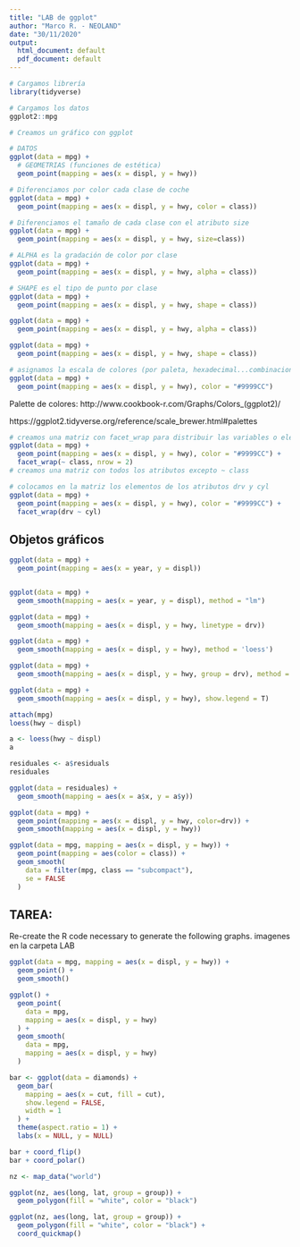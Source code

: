 ```yaml
---
title: "LAB de ggplot"
author: "Marco R. - NEOLAND"
date: "30/11/2020"
output:
  html_document: default
  pdf_document: default
---
```


```r
# Cargamos librería
library(tidyverse)
```


```r
# Cargamos los datos
ggplot2::mpg
```



```r
# Creamos un gráfico con ggplot

# DATOS
ggplot(data = mpg) +
  # GEOMETRIAS (funciones de estética)
  geom_point(mapping = aes(x = displ, y = hwy))
```


```r
# Diferenciamos por color cada clase de coche
ggplot(data = mpg) +
  geom_point(mapping = aes(x = displ, y = hwy, color = class))
```


```r
# Diferenciamos el tamaño de cada clase con el atributo size
ggplot(data = mpg) +
  geom_point(mapping = aes(x = displ, y = hwy, size=class))
```



```r
# ALPHA es la gradación de color por clase
ggplot(data = mpg) +
  geom_point(mapping = aes(x = displ, y = hwy, alpha = class))
```


```r
# SHAPE es el tipo de punto por clase
ggplot(data = mpg) +
  geom_point(mapping = aes(x = displ, y = hwy, shape = class))
```



```r
ggplot(data = mpg) +
  geom_point(mapping = aes(x = displ, y = hwy, alpha = class))

ggplot(data = mpg) +
  geom_point(mapping = aes(x = displ, y = hwy, shape = class))
```


```r
# asignamos la escala de colores (por paleta, hexadecimal...combinaciones ColorBrewer)
ggplot(data = mpg) +
  geom_point(mapping = aes(x = displ, y = hwy), color = "#9999CC")
```


Palette de colores: http://www.cookbook-r.com/Graphs/Colors_(ggplot2)/

https://ggplot2.tidyverse.org/reference/scale_brewer.html#palettes


```r
# creamos una matriz con facet_wrap para distribuir las variables o elementos
ggplot(data = mpg) +
  geom_point(mapping = aes(x = displ, y = hwy), color = "#9999CC") +
  facet_wrap(~ class, nrow = 2)
# creamos una matriz con todos los atributos excepto ~ class
```


```r
# colocamos en la matriz los elementos de los atributos drv y cyl
ggplot(data = mpg) +
  geom_point(mapping = aes(x = displ, y = hwy), color = "#9999CC") +
  facet_wrap(drv ~ cyl)
```

## Objetos gráficos

```r
ggplot(data = mpg) +
  geom_point(mapping = aes(x = year, y = displ))


ggplot(data = mpg) +
  geom_smooth(mapping = aes(x = year, y = displ), method = "lm")

```



```r
ggplot(data = mpg) +
  geom_smooth(mapping = aes(x = displ, y = hwy, linetype = drv))
```


```r
ggplot(data = mpg) +
  geom_smooth(mapping = aes(x = displ, y = hwy), method = 'loess')

ggplot(data = mpg) +
  geom_smooth(mapping = aes(x = displ, y = hwy, group = drv), method = 'loess')

ggplot(data = mpg) +
  geom_smooth(mapping = aes(x = displ, y = hwy), show.legend = T)
```


```r
attach(mpg)
loess(hwy ~ displ)
```

```r
a <- loess(hwy ~ displ)
a
```


```r
residuales <- a$residuals
residuales
```


```r
ggplot(data = residuales) +
  geom_smooth(mapping = aes(x = a$x, y = a$y))
```



```r
ggplot(data = mpg) +
  geom_point(mapping = aes(x = displ, y = hwy, color=drv)) +
  geom_smooth(mapping = aes(x = displ, y = hwy))
```


```r
ggplot(data = mpg, mapping = aes(x = displ, y = hwy)) +
  geom_point(mapping = aes(color = class)) +
  geom_smooth(
    data = filter(mpg, class == "subcompact"),
    se = FALSE
  )
```




## TAREA:



Re-create the R code necessary to generate the following graphs.
imagenes en la carpeta LAB



```r
ggplot(data = mpg, mapping = aes(x = displ, y = hwy)) +
  geom_point() +
  geom_smooth()

ggplot() +
  geom_point(
    data = mpg,
    mapping = aes(x = displ, y = hwy)
  ) +
  geom_smooth(
    data = mpg,
    mapping = aes(x = displ, y = hwy)
  )
```



```r
bar <- ggplot(data = diamonds) +
  geom_bar(
    mapping = aes(x = cut, fill = cut),
    show.legend = FALSE,
    width = 1
  ) +
  theme(aspect.ratio = 1) +
  labs(x = NULL, y = NULL)

bar + coord_flip()
bar + coord_polar()
```


```r
nz <- map_data("world")

ggplot(nz, aes(long, lat, group = group)) +
  geom_polygon(fill = "white", color = "black")

ggplot(nz, aes(long, lat, group = group)) +
  geom_polygon(fill = "white", color = "black") +
  coord_quickmap()
```



